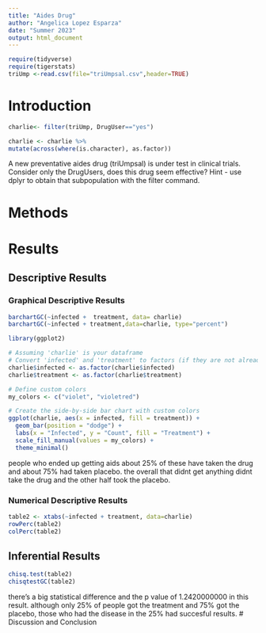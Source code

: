 ```yaml
---
title: "Aides Drug"
author: "Angelica Lopez Esparza"
date: "Summer 2023"
output: html_document
---
```


```r
require(tidyverse)
require(tigerstats)
triUmp <-read.csv(file="triUmpsal.csv",header=TRUE)
```

# Introduction
```r
charlie<- filter(triUmp, DrugUser=="yes")
```

```r
charlie <- charlie %>%
mutate(across(where(is.character), as.factor))
``` 

<!--In this section you explain what you are trying to show.  Where did the data come from?  What is the research or other question you are trying to answer?.  If you skimp in this section expect to be marked down in your grade. Paint a picture of the project a couple of paragraphs is expected!-->

A new  preventative aides drug (triUmpsal) is under test in clinical trials. Consider only the DrugUsers, does this drug seem effective?  Hint - use dplyr to obtain that subpopulation with the filter command.

# Methods

<!--Decide on your methods:  use "variable analysis" or other appropriate descriptors.  Make sure to choose at least one graphical method and at least one numerical method. Discuss what data manipulations may be needed for example subsetting or other binning procedures and what sort of graphical displays and inferential tools will be used!-->

# Results

<!--Divide this section into two sub-sections:  One for your descriptive  results and one for your inferential results.!-->

## Descriptive Results

### Graphical Descriptive Results

<!--Graphical results here.  Make sure to show your code.  Provide appropriate labels for axes, giving units if possible, and provide a good title for the graph, too.  Use the graphical results to describe the patterns if any that exist in the data as focused toward the research question. Bottom line is to explain the features of the graph that are relevant to conforming or departing to what is expected by your null hypothesis !-->

```r
barchartGC(~infected +  treatment, data= charlie)
barchartGC(~infected + treatment,data=charlie, type="percent")

```




```r
library(ggplot2)

# Assuming 'charlie' is your dataframe
# Convert 'infected' and 'treatment' to factors (if they are not already factors)
charlie$infected <- as.factor(charlie$infected)
charlie$treatment <- as.factor(charlie$treatment)

# Define custom colors
my_colors <- c("violet", "violetred")

# Create the side-by-side bar chart with custom colors
ggplot(charlie, aes(x = infected, fill = treatment)) +
  geom_bar(position = "dodge") +
  labs(x = "Infected", y = "Count", fill = "Treatment") +
  scale_fill_manual(values = my_colors) +
  theme_minimal()

```
people who ended up getting aids about 25% of these have taken the drug and about 75% had taken placebo. the overall that didnt get anything didnt take the drug and the other half took the placebo.  

### Numerical Descriptive Results 

<!--Numerical results go here. Use the numerical results to describe the patterns if any that exist in the data as focused toward the research question!-->
```r
table2 <- xtabs(~infected + treatment, data=charlie)
rowPerc(table2)
colPerc(table2)
```


## Inferential Results

<!--State hypothesis clearly.  Make sure your discussion of the inferential test covers all the aspects that the test output produces, such as test statistic, p-value etc.  Make a decision about the null hypothesis, explain the assumptions on which the selected test/procedure was based, and why the chosen procedure satisfys the assumptions and is appropriate to answer the research question!-->
```r
chisq.test(table2)
chisqtestGC(table2)
```


there's a big statistical difference and the p value of 1.2420000000 in this result. although only 25% of people got the treatment and 75% got the placebo, those who had the disease in the 25% had succesful results.
# Discussion and Conclusion

<!--Discussion and conclusion here.  If you found a relationship be sure to consider whether the relationship occurs because one of the variavbles causes the other, or whether they perhasps are related for some other reason.  Watch the chapter 6 videos from the GeorgeTown videos collection.!-->
